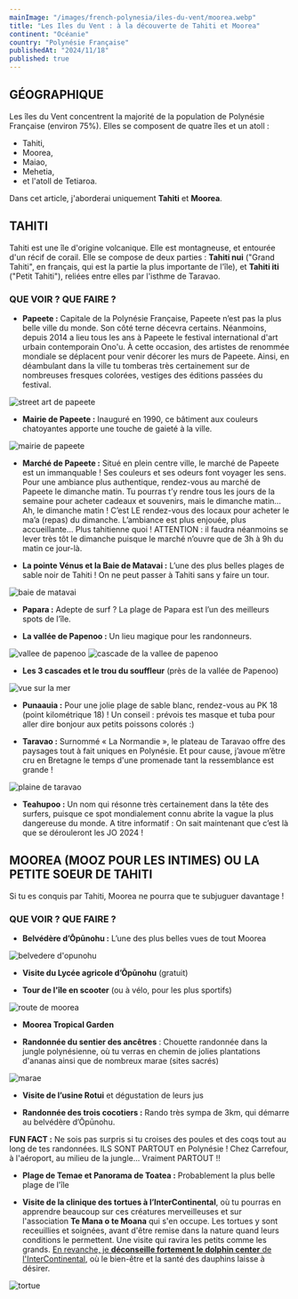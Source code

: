 ```yaml
---
mainImage: "/images/french-polynesia/iles-du-vent/moorea.webp"
title: "Les Iles du Vent : à la découverte de Tahiti et Moorea"
continent: "Océanie"
country: "Polynésie Française"
publishedAt: "2024/11/18"
published: true
---
```


## GÉOGRAPHIQUE

Les îles du Vent concentrent la majorité de la population de Polynésie Française (environ 75%). Elles se composent de quatre îles et un atoll : 
- Tahiti,
- Moorea,
- Maiao,
- Mehetia,
- et l'atoll de Tetiaroa.

Dans cet article, j'aborderai uniquement **Tahiti** et **Moorea**.


## TAHITI

Tahiti est une île d'origine volcanique. Elle est montagneuse, et entourée d'un récif de corail. Elle se compose de deux parties : **Tahiti nui** ("Grand Tahiti", en français, qui est la partie la plus importante de l'île), et **Tahiti iti** ("Petit Tahiti"), reliées entre elles par l'isthme de Taravao.


### QUE VOIR ? QUE FAIRE ?

- **Papeete :** Capitale de la Polynésie Française, Papeete n’est pas la plus belle ville du monde. Son côté terne décevra certains. Néanmoins, depuis 2014 a lieu tous les ans à Papeete le festival international d'art urbain contemporain Ono'u. À cette occasion, des artistes de renommée mondiale se déplacent pour venir décorer les murs de Papeete. Ainsi, en déambulant dans la ville tu tomberas très certainement sur de nombreuses fresques colorées, vestiges des éditions passées du festival.

<div className="flex">
  <img className= "w-1/2 mx-auto" src="/images/french-poly/iles-du-vent/street-art.webp" alt="street art de papeete" />
</div>

- **Mairie de Papeete :** Inauguré en 1990, ce bâtiment aux couleurs chatoyantes apporte une touche de gaieté à la ville.
<div className="flex">
  <img className= "w-1/2 mx-auto" src="/images/french-poly/iles-du-vent/mairie-papeete.webp" alt="mairie de papeete" />
</div>

- **Marché de Papeete :** Situé en plein centre ville, le marché de Papeete est un immanquable ! Ses couleurs et ses odeurs font voyager les sens. Pour une ambiance plus authentique, rendez-vous au marché de Papeete le dimanche matin. Tu pourras t’y rendre tous les jours de la semaine pour acheter cadeaux et souvenirs, mais le dimanche matin… Ah, le dimanche matin ! C’est LE rendez-vous des locaux pour acheter le ma’a (repas) du dimanche. L’ambiance est plus enjouée, plus accueillante… Plus tahitienne quoi ! ATTENTION : il faudra néanmoins se lever très tôt le dimanche puisque le marché n’ouvre que de 3h à 9h du matin ce jour-là.

- **La pointe Vénus et la Baie de Matavai :** L’une des plus belles plages de sable noir de Tahiti ! On ne peut passer à Tahiti sans y faire un tour.
<div className="flex">
  <img className= "w-1/2 mx-auto" src="/images/french-poly/iles-du-vent/pointe-venus.webp" alt="baie de matavai" />
</div>


- **Papara :** Adepte de surf ? La plage de Papara est l’un des meilleurs spots  de l’île.

- **La vallée de Papenoo :** Un lieu magique pour les randonneurs.
<div className="flex">
    <img className= "w-1/2 mx-auto" src="/images/french-poly/iles-du-vent/papenoo1.webp" alt="vallee de papenoo" />
  <img className= "w-1/2 mx-auto" src="/images/french-poly/iles-du-vent/papenoo2.webp" alt="cascade de la vallee de papenoo" />
</div>


- **Les 3 cascades et le trou du souffleur** (près de la vallée de Papenoo)
<div className="flex">
  <img className= "w-1/2 mx-auto" src="/images/french-poly/iles-du-vent/trou-souffleur.webp" alt="vue sur la mer" />
</div>



- **Punaauia :** Pour une jolie plage de sable blanc, rendez-vous au PK 18 (point kilométrique 18) ! Un conseil : prévois tes masque et tuba pour aller dire bonjour aux petits poissons colorés :)

- **Taravao :** Surnommé « La Normandie », le plateau de Taravao offre des paysages tout à fait uniques en Polynésie. Et pour cause, j’avoue m’être cru en Bretagne le temps d'une promenade tant la ressemblance est grande !

<div className="flex">
  <img className= "w-1/2 mx-auto" src="/images/french-poly/iles-du-vent/taravao.webp" alt="plaine de taravao" />
</div>


- **Teahupoo :** Un nom qui résonne très certainement dans la tête des surfers, puisque ce spot mondialement connu abrite la vague la plus dangereuse du monde. A titre informatif : On sait maintenant que c’est là que se dérouleront les JO 2024 !



## MOOREA (MOOZ POUR LES INTIMES) OU LA PETITE SOEUR DE TAHITI

Si tu es conquis par Tahiti, Moorea ne pourra que te subjuguer davantage !


### QUE VOIR ? QUE FAIRE ? 

- **Belvédère d’Ōpūnohu :** L’une des plus belles vues de tout Moorea

<div className="flex">
  <img className= "w-1/2 mx-auto" src="/images/french-poly/iles-du-vent/opunohu.webp" alt="belvedere d'opunohu" />
</div>

- **Visite du Lycée agricole d’Ōpūnohu** (gratuit)

- **Tour de l'île en scooter** (ou à vélo, pour les plus sportifs)
<div className="flex">
  <img className= "w-1/2 mx-auto" src="/images/french-poly/iles-du-vent/moorea.webp" alt="route de moorea" />
</div>


- **Moorea Tropical Garden**

- **Randonnée du sentier des ancêtres** : Chouette randonnée dans la jungle polynésienne, où tu verras en chemin de jolies plantations d'ananas ainsi que de nombreux marae (sites sacrés)
<div className="flex">
  <img className= "w-1/2 mx-auto" src="/images/french-poly/iles-du-vent/marae.webp" alt="marae" />
</div>


- **Visite de l’usine Rotui** et dégustation de leurs jus

- **Randonnée des trois cocotiers :** Rando très sympa de 3km, qui démarre au belvédère d’Ōpūnohu.

**FUN FACT :** Ne sois pas surpris si tu croises des poules et des coqs tout au long de tes randonnées. ILS SONT PARTOUT en Polynésie ! Chez Carrefour, à l'aéroport, au milieu de la jungle... Vraiment PARTOUT !!


- **Plage de Temae et Panorama de Toatea :** Probablement la plus belle plage de l'île 

- **Visite de la clinique des tortues à l’InterContinental**, où tu pourras en apprendre beaucoup sur ces créatures merveilleuses et sur l'association **Te Mana o te Moana** qui s'en occupe. Les tortues y sont receuillies et soignées, avant d'être remise dans la nature quand leurs conditions le permettent. Une visite qui ravira les petits comme les grands. <u>En revanche, je **déconseille fortement le dolphin center** de l'InterContinental</u>, où le bien-être et la santé des dauphins laisse à désirer.
<div className="flex">
  <img className= "w-1/2 mx-auto" src="/images/french-poly/iles-du-vent/te-mana-o-te-moana.webp" alt="tortue" />
</div>








